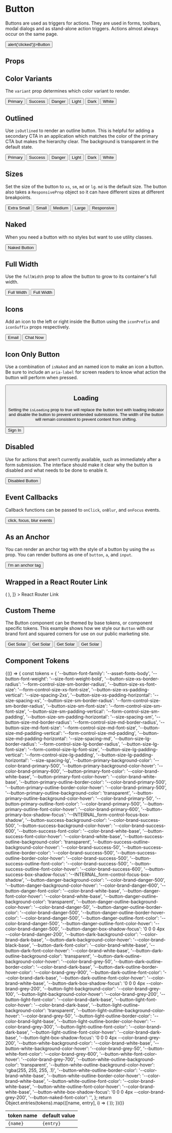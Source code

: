 
<Meta title="Components/Button/Overview" component={Button} />

# Button

Buttons are used as triggers for actions.
They are used in forms, toolbars, modal dialogs and as stand-alone action triggers.
Actions almost always occur on the same page.

<Canvas isExpanded>
  <Button onClick={() => alert('clicked')}>Button</Button>
</Canvas>

## Props

<ArgsTable of={Button} />

## Color Variants

The `variant` prop determines which color variant to render.

<Canvas>
  <Story name="Variants">
    <Box alignItems="center" childGap="sm" direction="row">
      <Button variant="primary">Primary</Button>
      <Button variant="success">Success</Button>
      <Button variant="danger">Danger</Button>
      <Button variant="light">Light</Button>
      <Button variant="dark">Dark</Button>
      <Box background="grey-500" padding="2xs">
        <Button variant="white">White</Button>
      </Box>
    </Box>
  </Story>
</Canvas>

## Outlined

Use `isOutlined` to render an outline button. This is helpful for adding a secondary CTA in an application which matches
the color of the primary CTA but makes the hierarchy clear. The background is transparent in the default state.

<Canvas>
  <Story name="Outlined">
    <Box alignItems="center" childGap="sm" direction="row">
      <Button variant="primary" isOutlined>
        Primary
      </Button>
      <Button variant="success" isOutlined>
        Success
      </Button>
      <Button variant="danger" isOutlined>
        Danger
      </Button>
      <Button variant="light" isOutlined>
        Light
      </Button>
      <Button variant="dark" isOutlined>
        Dark
      </Button>
      <Box background="grey-500" padding="2xs">
        <Button variant="white" isOutlined>
          White
        </Button>
      </Box>
    </Box>
  </Story>
</Canvas>

## Sizes

Set the size of the button to `xs`, `sm`, `md` or `lg`. `md` is the default size. The button also takes a `ResponsiveProp` object
so it can have different sizes at different breakpoints.

<Canvas>
  <Story name="Size">
    <Box childGap="sm" direction="row" alignItems="flex-start">
      <Button size="xs" variant="light">
        Extra Small
      </Button>
      <Button size="sm" variant="light">
        Small
      </Button>
      <Button size="md" variant="light">
        Medium
      </Button>
      <Button size="lg" variant="light">
        Large
      </Button>
      <Button
        size={{
          base: 'xs',
          tablet: 'sm',
          desktop: 'md',
          hd: 'lg',
        }}
        variant="light"
      >
        Responsive
      </Button>
    </Box>
  </Story>
</Canvas>

## Naked

When you need a button with no styles but want to use utility classes.

<Canvas>
  <Story name="Naked">
    <Box display="block" fontSize="sm" color="secondary-500">
      <Button isNaked>Naked Button</Button>
    </Box>
  </Story>
</Canvas>

## Full Width

Use the `fullWidth` prop to allow the button to grow to its container's full width.

<Canvas>
  <Story name="Full Width">
    <Box childGap="md">
      <Button fullWidth>Full Width</Button>
      <Button fullWidth isOutlined>
        Full Width
      </Button>
    </Box>
  </Story>
</Canvas>

## Icons

Add an icon to the left or right inside the Button using the `iconPrefix` and `iconSuffix` props respectively.

<Canvas>
  <Story name="With Icons">
    <Box direction="row" childGap="md">
      <Button variant="primary" iconPrefix="mail">
        Email
      </Button>
      <Button variant="primary" isOutlined iconSuffix="chat">
        Chat Now
      </Button>
    </Box>
  </Story>
</Canvas>

## Icon Only Button

Use a combination of `isNaked` and an named icon to make an icon a button. Be sure to include an `aria-label` for screen readers to know what action the button will perform when pressed.

<Canvas>
  <Story name="Icon Button">
    <Button iconPrefix="remove" isNaked aria-label="remove" />
  </Story>
</Canvas>

## Loading

Setting the `isLoading` prop to true will replace the button text with loading indicator and disable the button to prevent unintended submissions.
The width of the button will remain consistent to prevent content from shifting.

<Canvas>
  <Story name="Loading">
    <Button isLoading>Sign In</Button>
  </Story>
</Canvas>

## Disabled

Use for actions that aren’t currently available, such as immediately after a form submission.
The interface should make it clear why the button is disabled and what needs to be done to enable it.

<Canvas>
  <Story name="Disabled">
    <Button isDisabled>Disabled Button</Button>
  </Story>
</Canvas>

## Event Callbacks

Callback functions can be passed to `onClick`, `onBlur`, and `onFocus` events.

<Canvas>
  <Story name="Event Callbacks">
    <Button onBlur={action('blur')} onClick={action('click')} onFocus={action('focus')}>
      click, focus, blur events
    </Button>
  </Story>
</Canvas>

## As an Anchor

You can render an anchor tag with the style of a button by using the `as` prop. You
can render buttons as one of `button`, `a`, and `input`.

<Canvas>
  <Story name="As an Anchor">
    <Button as="a" href="https://ux.palmetto.com" target="_blank">
      I'm an anchor tag
    </Button>
  </Story>
</Canvas>

## Wrapped in a React Router Link

<Canvas>
  <Story
    name="React Router Link"
    decorators={[
      Story => (
        <BrowserRouter>
          <Story />
        </BrowserRouter>
      ),
    ]}
  >
    <Link to="/" as="a" component={Button}>
      React Router Link
    </Link>
    <Box margin="md 0 0 0">
      <Alert
        hasIcon
        message="NOTE: this link will not work in storybook but the code example is correct if used in a React application with react-router-dom."
        variant="warning"
      />
    </Box>
  </Story>
</Canvas>

## Custom Theme

The Button component can be themed by base tokens, or component specific tokens. This example shows how we style our `Button` with our brand font and squared corners for use on our public marketing site.

<Canvas>
  <Story name="With Custom Theme">
    <Box
      childGap="sm"
      direction="row"
      alignItems="flex-start"
      style={{
        '--button-font-family': 'var(--asset-fonts-brand)',
        '--button-font-weight': 'var(--size-font-weight-regular)',
        '--button-size-xs-border-radius': '0',
        '--button-size-sm-border-radius': '0',
        '--button-size-md-border-radius': '0',
        '--button-size-lg-border-radius': '0',
      }}
    >
      <Button size="xs">Get Solar</Button>
      <Button size="sm">Get Solar</Button>
      <Button size="md">Get Solar</Button>
      <Button size="lg">Get Solar</Button>
    </Box>
  </Story>
</Canvas>

## Component Tokens

<table>
  <thead>
    <tr>
      <th>token name</th>
      <th>default value</th>
    </tr>
  </thead>
  <tbody>
    {(() => {
      const tokens = {
        '--button-font-family': '--asset-fonts-body',
        '--button-font-weight': '--size-font-weight-bold',
        '--button-size-xs-border-radius': '--form-control-size-sm-border-radius',
        '--button-size-xs-font-size': '--form-control-size-xs-font-size',
        '--button-size-xs-padding-vertical': '--size-spacing-2xs',
        '--button-size-xs-padding-horizontal': '--size-spacing-xs',
        '--button-size-sm-border-radius': '--form-control-size-sm-border-radius',
        '--button-size-sm-font-size': '--form-control-size-sm-font-size',
        '--button-size-sm-padding-vertical': '--form-control-size-sm-padding',
        '--button-size-sm-padding-horizontal': '--size-spacing-sm',
        '--button-size-md-border-radius': '--form-control-size-md-border-radius',
        '--button-size-md-font-size': '--form-control-size-md-font-size',
        '--button-size-md-padding-vertical': '--form-control-size-md-padding',
        '--button-size-md-padding-horizontal': '--size-spacing-md',
        '--button-size-lg-border-radius': '--form-control-size-lg-border-radius',
        '--button-size-lg-font-size': '--form-control-size-lg-font-size',
        '--button-size-lg-padding-vertical': '--form-control-size-lg-padding',
        '--button-size-lg-padding-horizontal': '--size-spacing-lg',
        '--button-primary-background-color': '--color-brand-primary-500',
        '--button-primary-background-color-hover': '--color-brand-primary-600',
        '--button-primary-font-color': '--color-brand-white-base',
        '--button-primary-font-color-hover': '--color-brand-white-base',
        '--button-primary-outline-border-color': '--color-brand-primary-500',
        '--button-primary-outline-border-color-hover': '--color-brand-primary-500',
        '--button-primary-outline-background-color': 'transparent',
        '--button-primary-outline-background-color-hover': '--color-brand-primary-50',
        '--button-primary-outline-font-color': '--color-brand-primary-500',
        '--button-primary-outline-font-color-hover': '--color-brand-primary-600',
        '--button-primary-box-shadow-focus': '--INTERNAL_form-control-focus-box-shadow',
        '--button-success-background-color': '--color-brand-success-500',
        '--button-success-background-color-hover': '--color-brand-success-600',
        '--button-success-font-color': '--color-brand-white-base',
        '--button-success-font-color-hover': '--color-brand-white-base',
        '--button-success-outline-background-color': 'transparent',
        '--button-success-outline-background-color-hover': '--color-brand-success-50',
        '--button-success-outline-border-color': '--color-brand-success-500',
        '--button-success-outline-border-color-hover': '--color-brand-success-500',
        '--button-success-outline-font-color': '--color-brand-success-500',
        '--button-success-outline-font-color-hover': '--color-brand-success-600',
        '--button-success-box-shadow-focus': '--INTERNAL_form-control-focus-box-shadow',
        '--button-danger-background-color': '--color-brand-danger-500',
        '--button-danger-background-color-hover': '--color-brand-danger-600',
        '--button-danger-font-color': '--color-brand-white-base',
        '--button-danger-font-color-hover': '--color-brand-white-base',
        '--button-danger-outline-background-color': 'transparent',
        '--button-danger-outline-background-color-hover': '--color-brand-danger-50',
        '--button-danger-outline-border-color': '--color-brand-danger-500',
        '--button-danger-outline-border-hover-color': '--color-brand-danger-500',
        '--button-danger-outline-font-color': '--color-brand-danger-500',
        '--button-danger-outline-font-color-hover': '--color-brand-danger-500',
        '--button-danger-box-shadow-focus': '0 0 0 4px --color-brand-danger-200',
        '--button-dark-background-color': '--color-brand-dark-base',
        '--button-dark-background-color-hover': '--color-brand-black-base',
        '--button-dark-font-color': '--color-brand-white-base',
        '--button-dark-font-color-hover': '--color-brand-white-base',
        '--button-dark-outline-background-color': 'transparent',
        '--button-dark-outline-background-color-hover': '--color-brand-grey-50',
        '--button-dark-outline-border-color': '--color-brand-dark-base',
        '--button-dark-outline-border-hover-color': '--color-brand-grey-900',
        '--button-dark-outline-font-color': '--color-brand-dark-base',
        '--button-dark-outline-font-color-hover': '--color-brand-white-base',
        '--button-dark-box-shadow-focus': '0 0 0 4px --color-brand-grey-200',
        '--button-light-background-color': '--color-brand-grey-100',
        '--button-light-background-color-hover': '--color-brand-grey-200',
        '--button-light-font-color': '--color-brand-dark-base',
        '--button-light-font-color-hover': '--color-brand-dark-base',
        '--button-light-outline-background-color': 'transparent',
        '--button-light-outline-background-color-hover': '--color-brand-grey-50',
        '--button-light-outline-border-color': '--color-brand-light-base',
        '--button-light-outline-border-color-hover': '--color-brand-grey-300',
        '--button-light-outline-font-color': '--color-brand-dark-base',
        '--button-light-outline-font-color-hover': '--color-brand-dark-base',
        '--button-light-box-shadow-focus': '0 0 0 4px --color-brand-grey-200',
        '--button-white-background-color': '--color-brand-white-base',
        '--button-white-background-color-hover': '--color-brand-grey-50',
        '--button-white-font-color': '--color-brand-grey-600',
        '--button-white-font-color-hover': '--color-brand-grey-700',
        '--button-white-outline-background-color': 'transparent',
        '--button-white-outline-background-color-hover': 'rgba(255, 255, 255, .1)',
        '--button-white-outline-border-color': '--color-brand-white-base',
        '--button-white-outline-border-color-hover': '--color-brand-white-base',
        '--button-white-outline-font-color': '--color-brand-white-base',
        '--button-white-outline-font-color-hover': '--color-brand-white-base',
        '--button-white-box-shadow-focus': '0 0 0 4px --color-brand-grey-200',
        '--button-naked-font-color': '',
      };
return Object.entries(tokens).map(([name, entry], i) => (

<tr key={i}>
  <td>
    <code>{name}</code>
  </td>
  <td>
    <code>{entry}</code>
  </td>
</tr>
)); })()}

  </tbody>
</table>
